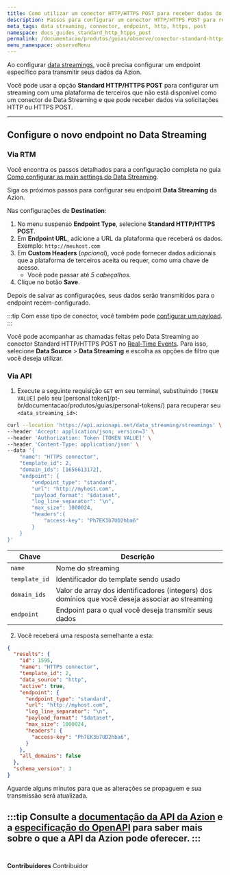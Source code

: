```yaml
---
title: Como utilizar um conector HTTP/HTTPS POST para receber dados do Data Streaming
description: Passos para configurar um conector HTTP/HTTPS POST para receber dados do Data Streaming.
meta_tags: data streaming, connector, endpoint, http, https, post
namespace: docs_guides_standard_http_htpps_post
permalink: /documentacao/produtos/guias/observe/conector-standard-https-post/
menu_namespace: observeMenu
---
```


Ao configurar [data streamings](/pt-br/documentacao/produtos/data-streaming/), você precisa configurar um endpoint específico para transmitir seus dados da Azion.

Você pode usar a opção **Standard HTTP/HTTPS POST** para configurar um streaming com uma plataforma de terceiros que não está disponível como um conector de Data Streaming e que pode receber dados via solicitações HTTP ou HTTPS POST.

---

## Configure o novo endpoint no Data Streaming

### Via RTM

Você encontra os passos detalhados para a configuração completa no guia [Como configurar as main settings do Data Streaming](xxx).

Siga os próximos passos para configurar seu endpoint **Data Streaming** da Azion.

Nas configurações de **Destination**:

1. No menu suspenso **Endpoint Type**, selecione **Standard HTTP/HTTPS POST**.
2. Em **Endpoint URL**, adicione a URL da plataforma que receberá os dados. Exemplo: `http://meuhost.com`
3. Em **Custom Headers** (*opcional*), você pode fornecer dados adicionais que a plataforma de terceiros aceita ou requer, como uma chave de acesso.
    - Você pode passar até *5 cabeçalhos*.
4. Clique no botão **Save**.

Depois de salvar as configurações, seus dados serão transmitidos para o endpoint recém-configurado.

:::tip
Com esse tipo de conector, você também pode [configurar um payload](xxx).
:::

Você pode acompanhar as chamadas feitas pelo Data Streaming ao conector Standard HTTP/HTTPS POST no [Real-Time Events](/pt-br/documentacao/produtos/real-time-events/). Para isso, selecione **Data Source** > **Data Streaming** e escolha as opções de filtro que você deseja utilizar.

### Via API

1. Execute a seguinte requisição `GET` em seu terminal, substituindo `[TOKEN VALUE]` pelo seu [personal token]/pt-br/documentacao/produtos/guias/personal-tokens/) para recuperar seu `<data_streaming_id>`:

```bash
curl --location 'https://api.azionapi.net/data_streaming/streamings' \
--header 'Accept: application/json; version=3' \
--header 'Authorization: Token [TOKEN VALUE]' \
--header 'Content-Type: application/json' \
--data '{
    "name": "HTTPS connector",
    "template_id": 2,
    "domain_ids": [1656613172],
    "endpoint": {
        "endpoint_type": "standard",
        "url": "http://myhost.com",
        "payload_format": "$dataset",
        "log_line_separator": "\n",
        "max_size": 1000024,
        "headers":{
            "access-key": "Ph7EK3b7UD2hba6"
        }
    }
}'
```

| Chave | Descrição |
| --- | --- |
| `name` | Nome do streaming |
| `template_id` | Identificador do template sendo usado |
| `domain_ids` | Valor de array dos identificadores (integers) dos domínios que você deseja associar ao streaming |
| `endpoint` | Endpoint para o qual você deseja transmitir seus dados |

2. Você receberá uma resposta semelhante a esta:

```json
{
  "results": {
    "id": 1595,
    "name": "HTTPS connector",
    "template_id": 2,
    "data_source": "http",
    "active": true,
    "endpoint": {
      "endpoint_type": "standard",
      "url": "http://myhost.com",
      "log_line_separator": "\n",
      "payload_format": "$dataset",
      "max_size": 1000024,
      "headers": {
        "access-key": "Ph7EK3b7UD2hba6",
      }
    },
    "all_domains": false
  },
  "schema_version": 3
}
```

Aguarde alguns minutos para que as alterações se propaguem e sua transmissão será atualizada.

:::tip
Consulte a [documentação da API da Azion](https://api.azion.com/) e a [especificação do OpenAPI](https://github.com/aziontech/azionapi-openapi/) para saber mais sobre o que a API da Azion pode oferecer.
:::
<br /><br />
---

**Contribuidores** <ContributorList>Contribuidor</ContributorList>
